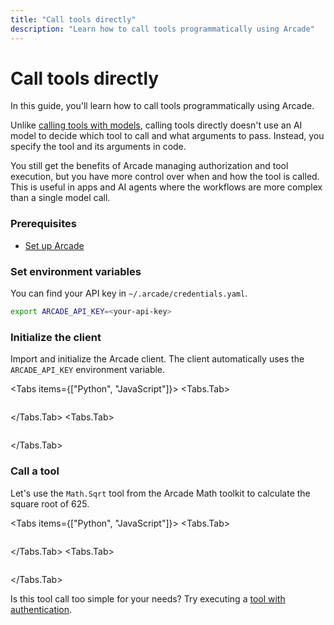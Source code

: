 ```yaml
---
title: "Call tools directly"
description: "Learn how to call tools programmatically using Arcade"
---
```



# Call tools directly

In this guide, you'll learn how to call tools programmatically using Arcade.

Unlike [calling tools with models](/home/use-tools/call-tools-with-models), calling tools directly doesn't use an AI model to decide which tool to call and what arguments to pass. Instead, you specify the tool and its arguments in code.

You still get the benefits of Arcade managing authorization and tool execution, but you have more control over when and how the tool is called. This is useful in apps and AI agents where the workflows are more complex than a single model call.

<Steps>

### Prerequisites

- [Set up Arcade](/home/quickstart)

### Set environment variables

You can find your API key in `~/.arcade/credentials.yaml`.

```bash
export ARCADE_API_KEY=<your-api-key>
```

### Initialize the client

Import and initialize the Arcade client. The client automatically uses the `ARCADE_API_KEY` environment variable.

<Tabs items={["Python", "JavaScript"]}>
<Tabs.Tab>
```python file=<rootDir>/examples/code/home/use-tools/call-tools-directly/math_add_directly.py#L1-L3
```
</Tabs.Tab>
<Tabs.Tab>
```js file=<rootDir>/examples/code/home/use-tools/call-tools-directly/math_add_directly.js#L1-L3
```
</Tabs.Tab>
</Tabs>

### Call a tool

Let's use the `Math.Sqrt` tool from the Arcade Math toolkit to calculate the square root of 625.

<Tabs items={["Python", "JavaScript"]}>
<Tabs.Tab>
```python file=<rootDir>/examples/code/home/use-tools/call-tools-directly/math_add_directly.py#L5-L11
```
</Tabs.Tab>
<Tabs.Tab>
```js file=<rootDir>/examples/code/home/use-tools/call-tools-directly/math_add_directly.js#L5-L11
```
</Tabs.Tab>
</Tabs>

Is this tool call too simple for your needs? Try executing a [tool with authentication](/home/auth/auth-tool-calling).

</Steps>
